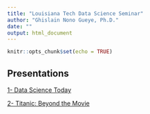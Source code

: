 ```yaml
---
title: "Louisiana Tech Data Science Seminar"
author: "Ghislain Nono Gueye, Ph.D."
date: ""
output: html_document
---
```


```r
knitr::opts_chunk$set(echo = TRUE)
```

## Presentations

[1- Data Science Today](/Presentations/intro_presentation/index.html)

[2- Titanic: Beyond the Movie](/Presentations/titanic_beyond_the_movie/index.html)